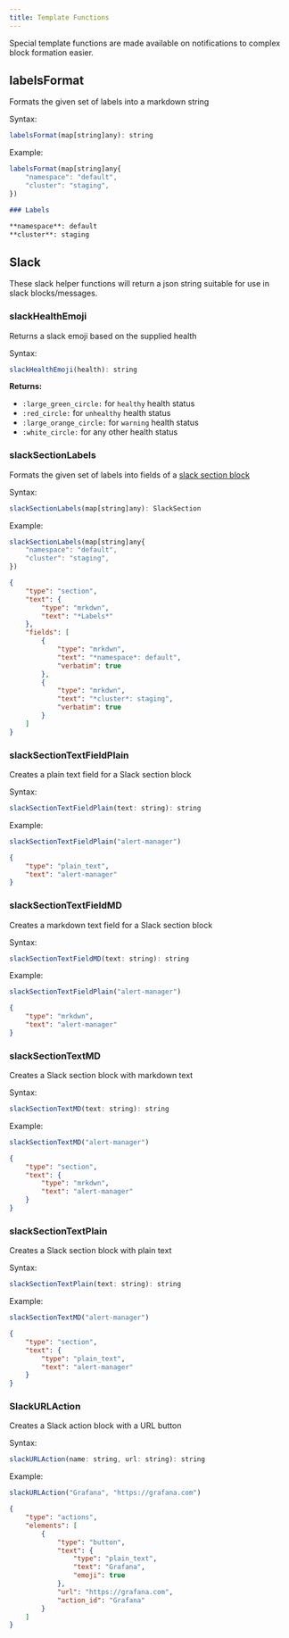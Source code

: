 ```yaml
---
title: Template Functions
---
```


Special template functions are made available on notifications to complex block formation easier.

## labelsFormat
Formats the given set of labels into a markdown string

Syntax:

```js
labelsFormat(map[string]any): string
```

Example:

```js
labelsFormat(map[string]any{
	"namespace": "default",
	"cluster": "staging",
})
```

```md
### Labels

**namespace**: default
**cluster**: staging
```

## Slack

These slack helper functions will return a json string suitable for use in slack blocks/messages.

### slackHealthEmoji
Returns a slack emoji based on the supplied health

Syntax:

```js
slackHealthEmoji(health): string
```

**Returns:**

- `:large_green_circle:` for `healthy` health status
- `:red_circle:` for `unhealthy` health status
- `:large_orange_circle:` for `warning` health status
- `:white_circle:` for any other health status

### slackSectionLabels

Formats the given set of labels into fields of a <a href="https://api.slack.com/reference/block-kit/blocks#section">slack section block</a>

Syntax:

```js
slackSectionLabels(map[string]any): SlackSection
```

Example:

```js
slackSectionLabels(map[string]any{
	"namespace": "default",
	"cluster": "staging",
})
```

```json
{
	"type": "section",
	"text": {
		"type": "mrkdwn",
		"text": "*Labels*"
	},
	"fields": [
		{
			"type": "mrkdwn",
			"text": "*namespace*: default",
			"verbatim": true
		},
		{
			"type": "mrkdwn",
			"text": "*cluster*: staging",
			"verbatim": true
		}
	]
}
```

### slackSectionTextFieldPlain

Creates a plain text field for a Slack section block

Syntax:

```js
slackSectionTextFieldPlain(text: string): string
```

Example:

```js
slackSectionTextFieldPlain("alert-manager")
```

```json
{
	"type": "plain_text",
	"text": "alert-manager"
}
```

### slackSectionTextFieldMD
Creates a markdown text field for a Slack section block

Syntax:

```js
slackSectionTextFieldMD(text: string): string
```

Example:

```js
slackSectionTextFieldPlain("alert-manager")
```

```json
{
	"type": "mrkdwn",
	"text": "alert-manager"
}
```

### slackSectionTextMD
Creates a Slack section block with markdown text

Syntax:

```js
slackSectionTextMD(text: string): string
```

Example:

```js
slackSectionTextMD("alert-manager")
```

```json
{
	"type": "section",
	"text": {
		"type": "mrkdwn",
		"text": "alert-manager"
	}
}
```

### slackSectionTextPlain
Creates a Slack section block with plain text

Syntax:

```js
slackSectionTextPlain(text: string): string
```

Example:

```js
slackSectionTextMD("alert-manager")
```

```json
{
	"type": "section",
	"text": {
		"type": "plain_text",
		"text": "alert-manager"
	}
}
```

### SlackURLAction
Creates a Slack action block with a URL button

Syntax:

```js
slackURLAction(name: string, url: string): string
```

Example:

```js
slackURLAction("Grafana", "https://grafana.com")
```

```json
{
	"type": "actions",
	"elements": [
		{
			"type": "button",
			"text": {
				"type": "plain_text",
				"text": "Grafana",
				"emoji": true
			},
			"url": "https://grafana.com",
			"action_id": "Grafana"
		}
	]
}
```